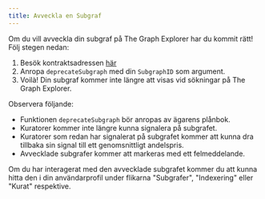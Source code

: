 ```yaml
---
title: Avveckla en Subgraf
---
```


Om du vill avveckla din subgraf på The Graph Explorer har du kommit rätt! Följ stegen nedan:

1. Besök kontraktsadressen [här](https://etherscan.io/address/0xadca0dd4729c8ba3acf3e99f3a9f471ef37b6825#writeProxyContract)
2. Anropa `deprecateSubgraph` med din `SubgraphID` som argument.
3. Voilà! Din subgraf kommer inte längre att visas vid sökningar på The Graph Explorer.

Observera följande:

- Funktionen `deprecateSubgraph` bör anropas av ägarens plånbok.
- Kuratorer kommer inte längre kunna signalera på subgrafet.
- Kuratorer som redan har signalerat på subgrafet kommer att kunna dra tillbaka sin signal till ett genomsnittligt andelspris.
- Avvecklade subgrafer kommer att markeras med ett felmeddelande.

Om du har interagerat med den avvecklade subgrafet kommer du att kunna hitta den i din användarprofil under flikarna "Subgrafer", "Indexering" eller "Kurat" respektive.
